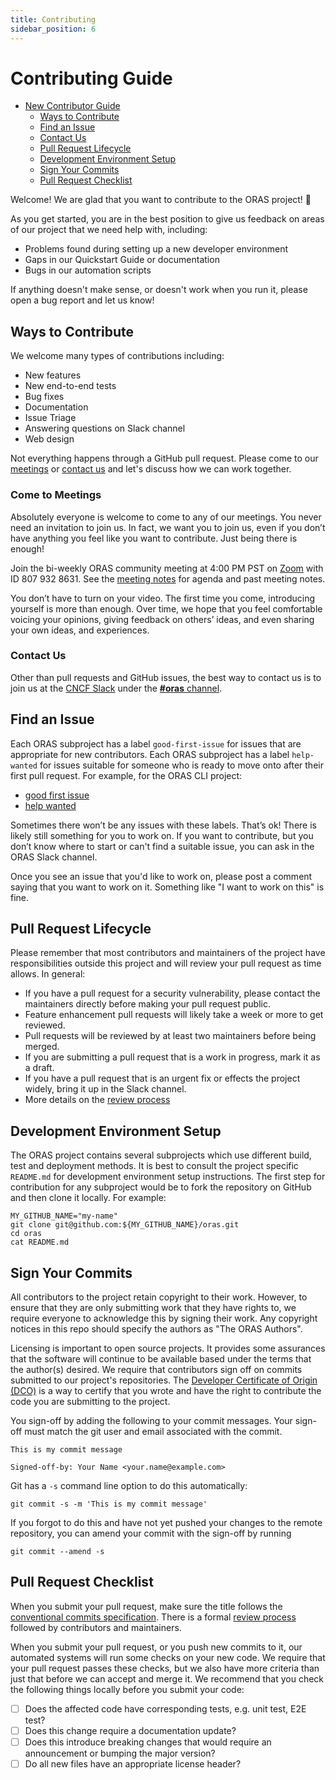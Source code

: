 ```yaml
---
title: Contributing
sidebar_position: 6
---
```


# Contributing Guide


* [New Contributor Guide](#contributing-guide)
  * [Ways to Contribute](#ways-to-contribute)
  * [Find an Issue](#find-an-issue)
  * [Contact Us](#contact-us)
  * [Pull Request Lifecycle](#pull-request-lifecycle)
  * [Development Environment Setup](#development-environment-setup)
  * [Sign Your Commits](#sign-your-commits)
  * [Pull Request Checklist](#pull-request-checklist)

Welcome! We are glad that you want to contribute to the ORAS project! 💖

As you get started, you are in the best position to give us feedback on areas of
our project that we need help with, including:

* Problems found during setting up a new developer environment
* Gaps in our Quickstart Guide or documentation
* Bugs in our automation scripts

If anything doesn't make sense, or doesn't work when you run it, please open a
bug report and let us know!

## Ways to Contribute

We welcome many types of contributions including:

* New features
* New end-to-end tests
* Bug fixes
* Documentation
* Issue Triage
* Answering questions on Slack channel
* Web design

Not everything happens through a GitHub pull request.
Please come to our [meetings](#come-to-meetings) or [contact us](#contact-us) and let's discuss how we can work
together.

### Come to Meetings

Absolutely everyone is welcome to come to any of our meetings. You never need an
invitation to join us. In fact, we want you to join us, even if you don’t have
anything you feel like you want to contribute. Just being there is enough!

Join the bi-weekly ORAS community meeting at 4:00 PM PST on [Zoom](https://zoom.us/j/8079328631?pwd=UzN0NUlmbmcvTTN5L0o5VUQ2YndyQT09) with ID 807 932 8631.
See the [meeting notes](https://hackmd.io/P-O6n222TcSMoJgHmTTduw?view) for agenda and past meeting notes.

You don’t have to turn on your video.
The first time you come, introducing yourself is more than enough.
Over time, we hope that you feel comfortable voicing your opinions, giving
feedback on others’ ideas, and even sharing your own ideas, and experiences.

### Contact Us

Other than pull requests and GitHub issues, the best way to contact us is to join us at the [CNCF Slack](https://cloud-native.slack.com) under the [**#oras** channel](https://app.slack.com/client/T08PSQ7BQ/CJ1KHJM5Z).

## Find an Issue

Each ORAS subproject has a label `good-first-issue` for issues that are appropriate for new contributors.
Each ORAS subproject has a label `help-wanted` for issues suitable for someone who is ready to move onto after their first pull request.
For example, for the ORAS CLI project:
* [good first issue](https://github.com/oras-project/oras/labels/good%20first%20issue)
* [help wanted](https://github.com/oras-project/oras/labels/help%20wanted)

Sometimes there won’t be any issues with these labels. That’s ok! There is
likely still something for you to work on. If you want to contribute, but you
don’t know where to start or can't find a suitable issue, you can ask in the ORAS Slack channel.

Once you see an issue that you'd like to work on, please post a comment saying
that you want to work on it. Something like "I want to work on this" is fine.

## Pull Request Lifecycle

Please remember that most contributors and maintainers of the project have responsibilities outside this project and will review your pull request as time allows. In general:
* If you have a pull request for a security vulnerability, please contact the maintainers directly before making your pull request public.
* Feature enhancement pull requests will likely take a week or more to get reviewed.
* Pull requests will be reviewed by at least two maintainers before being merged.
* If you are submitting a pull request that is a work in progress, mark it as a draft.
* If you have a pull request that is an urgent fix or effects the project widely, bring it up in the Slack channel.
* More details on the [review process](https://github.com/oras-project/community/blob/main/REVIEWING.md)

## Development Environment Setup

The ORAS project contains several subprojects which use different build, test and deployment methods.
It is best to consult the project specific `README.md` for development environment setup instructions.
The first step for contribution for any subproject would be to fork the repository on GitHub and then clone it locally.
For example:
```
MY_GITHUB_NAME="my-name"
git clone git@github.com:${MY_GITHUB_NAME}/oras.git
cd oras
cat README.md
```

## Sign Your Commits

All contributors to the project retain copyright to their work. However, to ensure
that they are only submitting work that they have rights to, we require
everyone to acknowledge this by signing their work.
Any copyright notices in this repo should specify the authors as
"The ORAS Authors".

Licensing is important to open source projects. It provides some assurances that
the software will continue to be available based under the terms that the
author(s) desired. We require that contributors sign off on commits submitted to
our project's repositories. The [Developer Certificate of Origin
(DCO)](https://probot.github.io/apps/dco/) is a way to certify that you wrote and
have the right to contribute the code you are submitting to the project.

You sign-off by adding the following to your commit messages. Your sign-off must
match the git user and email associated with the commit.

    This is my commit message

    Signed-off-by: Your Name <your.name@example.com>

Git has a `-s` command line option to do this automatically:

    git commit -s -m 'This is my commit message'

If you forgot to do this and have not yet pushed your changes to the remote
repository, you can amend your commit with the sign-off by running 

    git commit --amend -s 

## Pull Request Checklist

When you submit your pull request, make sure the title follows the [conventional commits specification](https://www.conventionalcommits.org/).
There is a formal [review process](https://github.com/oras-project/community/blob/main/REVIEWING.md) followed by contributors and maintainers.

When you submit your pull request, or you push new commits to it, our automated
systems will run some checks on your new code. We require that your pull request
passes these checks, but we also have more criteria than just that before we can
accept and merge it. We recommend that you check the following things locally
before you submit your code:

- [ ]  Does the affected code have corresponding tests, e.g. unit test, E2E test?
- [ ]  Does this change require a documentation update?
- [ ]  Does this introduce breaking changes that would require an announcement or bumping the major version?
- [ ]  Do all new files have an appropriate license header?
